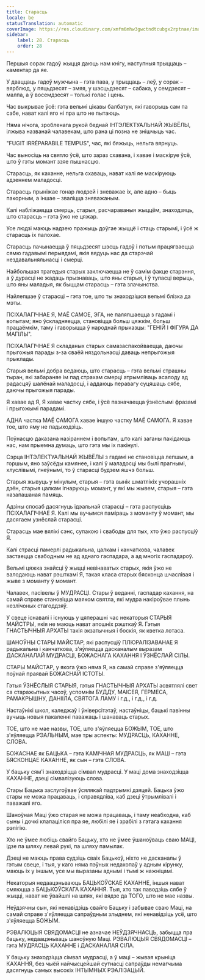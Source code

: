 ```yaml
---
title: Старасць
locale: be
statusTranslation: automatic
coverImage: https://res.cloudinary.com/xmfm6mhw3gwctndtcubgx2rptnae/image/upload/v1740337243/small_cover_educacion_fundamental_a051170f1c.webp
sidebar:
    label: 28. Старасць
    order: 28
---
```

Першыя сорак гадоў жыцця даюць нам кнігу, наступныя трыццаць – каментар да яе.

У дваццаць гадоў мужчына – гэта пава, у трыццаць – леў, у сорак – вярблюд, у пяцьдзесят – змяя, у шэсцьдзесят – сабака, у семдзесят – малпа, а ў восемдзесят – толькі голас і цень.

Час выкрывае ўсё: гэта вельмі цікавы балбатун, які гаворыць сам па сабе, нават калі яго ні пра што не пытаюць.

Няма нічога, зробленага рукой беднай ІНТЭЛЕКТУАЛЬНАЙ ЖЫВЁЛЫ, ілжыва названай чалавекам, што рана ці позна не знішчыць час.

"FUGIT IRRÉPARABILE TEMPUS", час, які бяжыць, нельга вярнуць.

Час выносіць на святло ўсё, што зараз схавана, і хавае і маскіруе ўсё, што ў гэты момант ззяе пышнасцю.

Старасць, як каханне, нельга схаваць, нават калі яе маскіруюць адзеннем маладосці.

Старасць прыніжае гонар людзей і зневажае іх, але адно – быць пакорным, а іншае – зваліцца зняважаным.

Калі набліжаецца смерць, старыя, расчараваныя жыццём, знаходзяць, што старасць – гэта ўжо не цяжар.

Усе людзі маюць надзею пражыць доўгае жыццё і стаць старымі, і ўсё ж старасць іх палохае.

Старасць пачынаецца ў пяцьдзесят шэсць гадоў і потым працягваецца сямю гадавымі перыядамі, якія вядуць нас да старэчай нездавальняльнасці і смерці.

Найбольшая трагедыя старых заключаецца не ў самім факце старэння, а ў дурасці не жадаць прызнаваць, што яны старыя, і ў тупасці верыць, што яны маладыя, як быццам старасць – гэта злачынства.

Найлепшае ў старасці – гэта тое, што ты знаходзішся вельмі блізка да мэты.

ПСІХАЛАГІЧНАЕ Я, МАЁ САМОЕ, ЭГА, не паляпшаецца з гадамі і вопытам; яно ўскладняецца, становіцца больш цяжкім, больш працаёмкім, таму і гаворыцца ў народнай прыказцы: "ГЕНІЙ І ФІГУРА ДА МАГІЛЫ".

ПСІХАЛАГІЧНАЕ Я складаных старых самазаспакойваецца, даючы прыгожыя парады з-за сваёй няздольнасці даваць непрыгожыя прыклады.

Старыя вельмі добра ведаюць, што старасць – гэта вельмі страшны тыран, які забараняе ім пад страхам смерці атрымліваць асалоду ад радасцяў шалёнай маладосці, і аддаюць перавагу суцяшаць сябе, даючы прыгожыя парады.

Я хавае ад Я, Я хавае частку сябе, і ўсё пазначаецца ўзнёслымі фразамі і прыгожымі парадамі.

АДНА частка МАЁ САМОГА хавае іншую частку МАЁ САМОГА. Я хавае тое, што яму не падыходзіць.

Поўнасцю даказана назіраннем і вопытам, што калі заганы пакідаюць нас, нам прыемна думаць, што гэта мы іх пакінулі.

Сэрца ІНТЭЛЕКТУАЛЬНАЙ ЖЫВЁЛЫ з гадамі не становіцца лепшым, а горшым, яно заўсёды камянее, і калі ў маладосці мы былі прагнымі, хлуслівымі, гнеўнымі, то ў старасці будзем яшчэ больш.

Старыя жывуць у мінулым, старыя – гэта вынік шматлікіх учорашніх дзён, старыя цалкам ігнаруюць момант, у які мы жывем, старыя – гэта назапашаная памяць.

Адзіны спосаб дасягнуць ідэальнай старасці – гэта распусціць ПСІХАЛАГІЧНАЕ Я. Калі мы вучымся паміраць з моманту ў момант, мы дасягаем узнёслай старасці.

Старасць мае вялікі сэнс, супакою і свабоды для тых, хто ўжо распусціў Я.

Калі страсці памерлі радыкальна, цалкам і канчаткова, чалавек застаецца свабодным не ад аднаго гаспадара, а ад многіх гаспадароў.

Вельмі цяжка знайсці ў жыцці невінаватых старых, якія ўжо не валодаюць нават рэшткамі Я, такая класа старых бясконца шчаслівая і жыве з моманту ў момант.

Чалавек, пасівелы ў МУДРАСЦІ. Стары ў веданні, гаспадар кахання, на самай справе становіцца маяком святла, які мудра накіроўвае плынь незлічоных стагоддзяў.

У свеце існавалі і існуюць у цяперашні час некаторыя СТАРЫЯ МАЙСТРЫ, якія не маюць нават апошніх рэшткаў Я. Гэтыя ГНАСТЫЧНЫЯ АРХАТЫ такія экзатычныя і боскія, як кветка лотаса.

ШАНОЎНЫ СТАРЫ МАЙСТАР, які распусціў ПЛЮРАЛІЗАВАНАЕ Я радыкальна і канчаткова, з'яўляецца дасканалым выразам ДАСКАНАЛАЙ МУДРАСЦІ, БОЖАСНАГА КАХАННЯ І ЎЗНЁСЛАЙ СІЛЫ.

СТАРЫ МАЙСТАР, у якога ўжо няма Я, на самай справе з'яўляецца поўнай праявай БОЖАСНАЙ ІСТОТЫ.

Гэтыя ЎЗНЁСЛЫЯ СТАРЫЯ, гэтыя ГНАСТЫЧНЫЯ АРХАТЫ асвятлялі свет са старажытных часоў, успомнім БУДДУ, МАІСЕЯ, ГЕРМЕСА, РАМАКРЫШНУ, ДАНІІЛА, СВЯТОГА ЛАМУ і г.д., і г.д., і г.д.

Настаўнікі школ, каледжаў і ўніверсітэтаў, настаўніцы, бацькі павінны вучыць новыя пакаленні паважаць і шанаваць старых.

ТОЕ, што не мае назвы, ТОЕ, што з'яўляецца БОЖЫМ, ТОЕ, што з'яўляецца РЭАЛЬНЫМ, мае тры аспекты: МУДРАСЦЬ, КАХАННЕ, СЛОВА.

БОЖАСНАЕ як БАЦЬКА – гэта КАМІЧНАЯ МУДРАСЦЬ, як МАЦІ – гэта БЯСКОНЦАЕ КАХАННЕ, як сын – гэта СЛОВА.

У бацьку сям'і знаходзіцца сімвал мудрасці. У маці дома знаходзіцца КАХАННЕ, дзеці сімвалізуюць слова.

Стары Бацька заслугоўвае ўсялякай падтрымкі дзяцей. Бацька ўжо стары не можа працаваць, і справядліва, каб дзеці ўтрымлівалі і паважалі яго.

Шаноўная Маці ўжо старая не можа працаваць, і таму неабходна, каб сыны і дочкі клапаціліся пра яе, любілі яе і зрабілі з гэтага кахання рэлігію.

Хто не ўмее любіць свайго Бацьку, хто не ўмее ўшаноўваць сваю МАЦІ, ідзе па шляху левай рукі, па шляху памылак.

Дзеці не маюць права судзіць сваіх Бацькоў, ніхто не дасканалы ў гэтым свеце, і тыя, у каго няма пэўных недахопаў у адным кірунку, маюць іх у іншым, усе мы выразаны аднымі і тымі ж нажніцамі.

Некаторыя недаацэньваюць БАЦЬКОЎСКАЕ КАХАННЕ, іншыя нават смяюцца з БАЦЬКОЎСКАГА КАХАННЯ. Тыя, хто так паводзіць сябе ў жыцці, нават не ўвайшлі на шлях, які вядзе да ТОГО, што не мае назвы.

Неўдзячны сын, які ненавідзіць свайго Бацьку і забывае сваю Маці, на самай справе з'яўляецца сапраўдным злыднем, які ненавідзіць усё, што з'яўляецца БОЖЫМ.

РЭВАЛЮЦЫЯ СВЯДОМАСЦІ не азначае НЕЎДЗЯЧНАСЦЬ, забыцца пра бацьку, недаацэньваць шаноўную Маці. РЭВАЛЮЦЫЯ СВЯДОМАСЦІ – гэта МУДРАСЦЬ КАХАННЕ і ДАСКАНАЛАЯ СІЛА.

У бацьку знаходзіцца сімвал мудрасці, а ў маці – жывая крыніца КАХАННЯ, без чыёй найчысцейшай сутнасці сапраўды немагчыма дасягнуць самых высокіх ІНТЫМНЫХ РЭАЛІЗАЦЫЙ.

